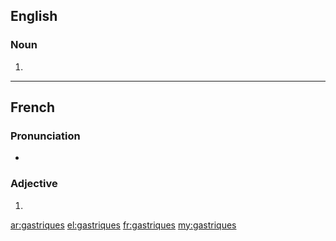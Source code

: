 ==English==

===Noun===
{{head|en|noun plural form}}

# {{plural of|gastrique|lang=en}}

----

==French==

===Pronunciation===
* {{IPA|/ɡastʁik/|lang=fr}}

===Adjective===
{{fr-adj-form}} {{g|m-p|f-p}}

# {{plural of|gastrique|lang=fr}}

[[ar:gastriques]]
[[el:gastriques]]
[[fr:gastriques]]
[[my:gastriques]]
